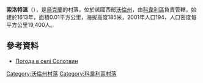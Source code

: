{{coord|51|0|50|N|24|52|58|E|scale:30000|display=title}}

'''索洛特溫'''（{{lang-uk|Солотвин}}），是[[烏克蘭|烏克蘭]]的村落，位於該國西部[[沃倫州|沃倫州]]，由[[科韋利區|科韋利區]]負責管轄，始建於1613年，面積0.01平方公里，海拔高度185米，2001年人口194，人口密度每平方公里19,400人。

==參考資料==
* [http://weather.in.ua/ua/volynskaja/24495 Погода в селі Солотвин]

[[Category:沃倫州村落|Category:沃倫州村落]]
[[Category:科韋利區村落|Category:科韋利區村落]]


{{Volyn-geo-stub}}